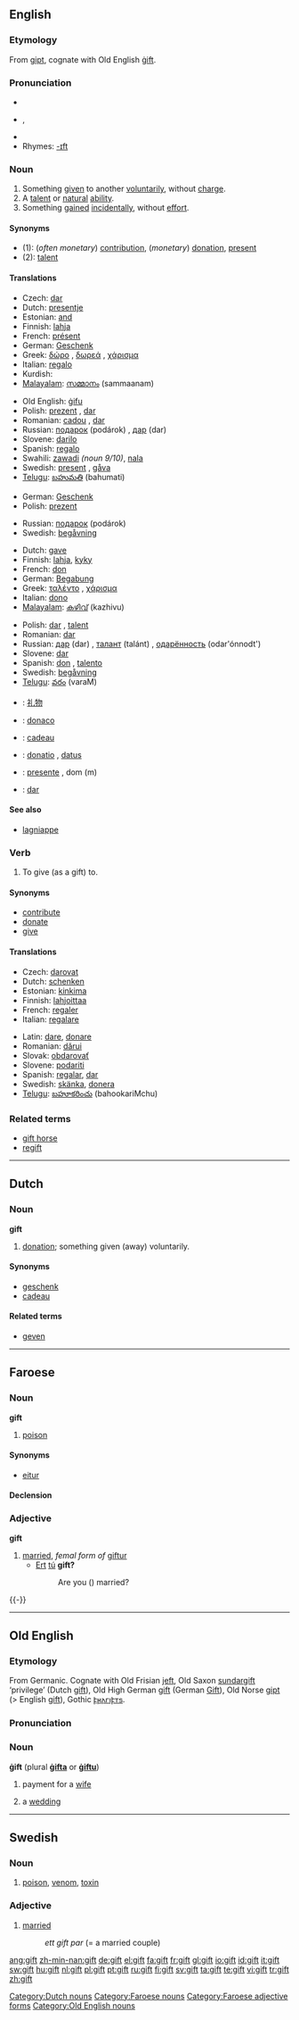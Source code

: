 {{see|Gift}}
{{wikipedia|dab=gift (disambiguation)|gift}}
==English==

===Etymology===
From {{ON.}} [[gipt]], cognate with Old English [[gift#Old English|ġift]].

===Pronunciation===
* {{IPA|/ɡɪft/}}
* {{AHD|gĭft}}, {{SAMPA|/gIft/}}
* {{audio|en-us-gift.ogg|Audio (US)}}
* Rhymes: [[Rhymes:English:-ɪft|-ɪft]]

===Noun===
{{wikipedia|gift|gift (present)}}
{{en-noun}}

# Something [[give]]n to another [[voluntarily]], without [[charge]].
# A [[talent]] or [[natural]] [[ability]].
# Something [[gain]]ed [[incidentally]], without [[effort]].

====Synonyms====
* (1): (''often monetary'') [[contribution]], (''monetary'') [[donation]], [[present]]
* (2): [[talent]]

====Translations====
{{trans-top|Something given to another voluntarily, without charge}}
* Czech: [[dar]] {{m}}
* Dutch: [[presentje]] {{n}}
* Estonian: [[and#Estonian|and]]
* Finnish: [[lahja]]
* French: [[présent]] {{m}}
* German: [[Geschenk]] {{n}}
* Greek: [[δώρο]] {{n}}, [[δωρεά]] {{f}}, [[χάρισμα]] {{n}}
* Italian: [[regalo]] {{m}}
* Kurdish: {{KUchar|[[دیاری]]}}
* [[Malayalam]]: [[സമ്മാനം]] (sammaanam)
{{trans-mid}}
* Old English: [[gifu|ġifu]] {{f}}
* Polish: [[prezent]] {{m}}, [[dar]] {{m}}
* Romanian: [[cadou]] {{n}}, [[dar]] {{n}}
* Russian: [[пoдaрoк]] (podárok) {{m}}, [[дар]] (dar) {{m}}
* Slovene: [[darilo]] {{n}}
* Spanish: [[regalo]] {{m}}
* Swahili: [[zawadi]] ''(noun 9/10)'', [[nala]]
* Swedish: [[present]] {{c}}, [[gåva]] {{c}}
* [[Telugu]]: [[బహుమతి]] (bahumati)
{{trans-bottom}}

{{trans-top|Something received incidentally, without effort}}
* German: [[Geschenk]] {{n}}
* Polish: [[prezent]] {{m}}
{{trans-mid}}
* Russian: [[пoдaрoк]] (podárok) {{m}}
* Swedish: [[begåvning]] {{c}}
{{trans-bottom}}

{{trans-top|A talent or natural ability}}
* Dutch: [[gave]] {{f}}
* Finnish: [[lahja]], [[kyky]]
* French: [[don]] {{m}}
* German: [[Begabung]] {{f}}
* Greek: [[ταλέντο]] {{n}}, [[χάρισμα]] {{n}}
* Italian: [[dono]] {{m}}
* [[Malayalam]]: [[കഴിവ്]] (kazhivu)
{{trans-mid}}
* Polish: [[dar]] {{m}}, [[talent]] {{m}}
* Romanian: [[dar]] {{n}}
* Russian: [[дар]] (dar) {{m}}, [[талант]] (talánt) {{m}}, [[одарённость]] (odar'ónnodt') {{f}}
* Slovene: [[dar]] {{m}}
* Spanish: [[don]] {{m}}, [[talento]] {{m}}
* Swedish: [[begåvning]] {{c}}
* [[Telugu]]: [[వరం]] (varaM)
{{trans-bottom}}

{{checktrans-top}}
* {{ttbc|Chinese}}: [[礼物]]
* {{ttbc|Esperanto}}: [[donaco]]
* {{ttbc|French}}: [[cadeau]] {{m}}
{{trans-mid}}
* {{ttbc|Latin}}: [[donatio]] {{f}}, [[datus]] {{m}}
* {{ttbc|Portuguese}}: [[presente]] {{m}}, dom (m)
* {{ttbc|Slovak}}: [[dar]] {{m}}
{{trans-bottom}}

====See also====
* [[lagniappe]]

===Verb===
{{en-verb}}

# {{transitive}} To give (as a gift) to.

====Synonyms====
* [[contribute]]
* [[donate]]
* [[give]]

====Translations====
{{trans-top|(transitive) To give (as a gift) to}}
* Czech: [[darovat]]
* Dutch: [[schenken]]
* Estonian: [[kinkima]]
* Finnish: [[lahjoittaa]]
* French: [[regaler]]
* Italian: [[regalare]]
{{trans-mid}}
* Latin: [[dare]], [[donare]]
* Romanian: [[dărui]]
* Slovak: [[obdarovať]]
* Slovene: [[podariti]]
* Spanish: [[regalar]], [[dar]]
* Swedish: [[skänka]], [[donera]]
* [[Telugu]]: [[బహూకరించు]] (bahookariMchu)
{{trans-bottom}}

===Related terms===
* [[gift horse]]
* [[regift]]

----

==Dutch==

===Noun===
'''gift''' {{m}}

# [[donation]]; something given (away) voluntarily.

====Synonyms====
* [[geschenk]] {{n}}
* [[cadeau]] {{n}}

====Related terms====
* [[geven]]

[[Category:Dutch nouns]]

----

==Faroese==

===Noun===
'''gift''' {{f}}

# [[poison]]

====Synonyms====
*[[eitur]]

====Declension====
{{fo-decl-noun-f2-s|gift}}

[[Category:Faroese nouns]]

===Adjective===
{{fo-decl-adj-5|gift}}
'''gift'''
#[[married]], ''femal form of'' [[giftur]]
#*[[ert|Ert]] [[tú]] '''gift?'''
#*: Are you ({{f}}) married?

[[Category:Faroese adjective forms]]
{{-}}
----

==Old English==

===Etymology===
From Germanic.  Cognate with Old Frisian [[jeft]], Old Saxon [[sundargift]] ‘privilege’ (Dutch [[gift#Dutch|gift]]), Old High German [[gift#Old High German|gift]] (German [[Gift]]), Old Norse [[gipt]] (> English [[gift#English|gift]]), Gothic [[𐍆𐍂𐌰𐌲𐌹𐍆𐍄𐍃]].

===Pronunciation===
{{IPA|/jɪft/}}

===Noun===
'''ġift''' {{f}} (plural '''[[gifta|ġifta]]''' or '''[[giftu|ġiftu]]''')

# payment for a [[wife]]
# {{in plural|lang=ang}} a [[wedding]]

[[Category:Old English nouns]]

----

==Swedish==

===Noun===
{{sv-noun-reg-r-n|gift|gifte}}

# [[poison]], [[venom]], [[toxin]]

===Adjective===
{{sv-adj-abs|gift|gift}}

# [[married]]
#: ''ett gift par'' (= a married couple)

[[ang:gift]]
[[zh-min-nan:gift]]
[[de:gift]]
[[el:gift]]
[[fa:gift]]
[[fr:gift]]
[[gl:gift]]
[[io:gift]]
[[id:gift]]
[[it:gift]]
[[sw:gift]]
[[hu:gift]]
[[nl:gift]]
[[pl:gift]]
[[pt:gift]]
[[ru:gift]]
[[fi:gift]]
[[sv:gift]]
[[ta:gift]]
[[te:gift]]
[[vi:gift]]
[[tr:gift]]
[[zh:gift]]